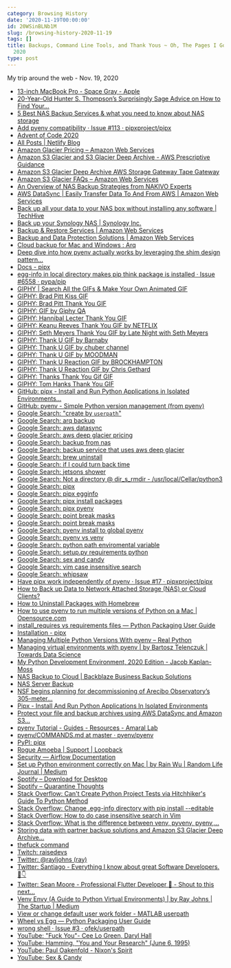 ```yaml
---
category: Browsing History
date: '2020-11-19T00:00:00'
id: 20WSinBLNb1M
slug: /browsing-history-2020-11-19
tags: []
title: Backups, Command Line Tools, and Thank Yous ~ Oh, The Pages I Goed ~ Nov. 19,
  2020
type: post
---
```


My trip around the web - Nov. 19, 2020


- [13-inch MacBook Pro - Space Gray - Apple](https://www.apple.com/shop/buy-mac/macbook-pro/13-inch-space-gray-apple-m1-chip-with-8-core-cpu-and-8-core-gpu-512gb#)
- [20-Year-Old Hunter S. Thompson’s Surprisingly Sage Advice on How to Find Your...](https://www.brainpickings.org/2013/11/04/hunter-s-thomspon-letters-of-note-advice/)
- [5 Best NAS Backup Services & what you need to know about NAS storage](https://proprivacy.com/cloud/comparison/best-nas-backup)
- [Add pyenv compatibility · Issue #113 · pipxproject/pipx](https://github.com/pipxproject/pipx/issues/113)
- [Advent of Code 2020](https://adventofcode.com/)
- [All Posts | Netlify Blog](https://www.netlify.com/blog/?utm_source=explorers&utm_medium=explorer-blog&utm_campaign=devex)
- [Amazon Glacier Pricing – Amazon Web Services](https://aws.amazon.com/glacier/pricing/)
- [Amazon S3 Glacier and S3 Glacier Deep Archive - AWS Prescriptive Guidance](https://docs.aws.amazon.com/prescriptive-guidance/latest/backup-recovery/amazon-s3-glacier.html)
- [Amazon S3 Glacier Deep Archive AWS Storage Gateway Tape Gateway](https://aws.amazon.com/about-aws/whats-new/2019/03/S3-glacier-deep-archive/)
- [Amazon S3 Glacier FAQs – Amazon Web Services](https://aws.amazon.com/glacier/faqs/)
- [An Overview of NAS Backup Strategies from NAKIVO Experts](https://www.nakivo.com/blog/nas-backup-strategies/)
- [AWS DataSync | Easily Transfer Data To And From AWS | Amazon Web Services](https://aws.amazon.com/datasync/?whats-new-cards.sort-by=item.additionalFields.postDateTime&whats-new-cards.sort-order=desc)
- [Back up all your data to your NAS box without installing any software | TechHive](https://www.techhive.com/article/3162499/back-up-all-your-dataand-we-mean-all-of-itto-your-nas-box-without-installing-any-software.html)
- [Back up your Synology NAS | Synology Inc.](https://www.synology.com/en-global/knowledgebase/DSM/help/DSM/Tutorial/backup_backup#t2.4)
- [Backup & Restore Services | Amazon Web Services](https://aws.amazon.com/backup-restore/services/)
- [Backup and Data Protection Solutions | Amazon Web Services](https://aws.amazon.com/backup-restore/)
- [Cloud backup for Mac and Windows : Arq](https://www.arqbackup.com/)
- [Deep dive into how pyenv actually works by leveraging the shim design pattern...](https://mungingdata.com/python/how-pyenv-works-shims/)
- [Docs - pipx](https://pipxproject.github.io/pipx/docs/)
- [egg-info in local directory makes pip think package is installed · Issue #6558 · pypa/pip](https://github.com/pypa/pip/issues/6558)
- [GIPHY | Search All the GIFs & Make Your Own Animated GIF](https://giphy.com/)
- [GIPHY: Brad Pitt Kiss GIF](https://giphy.com/gifs/kiss-brad-pitt-thank-you-yoJC2El7xJkYCadlWE)
- [GIPHY: Brad Pitt Thank You GIF](https://giphy.com/gifs/television-lol-fallontonight-JJR2n3I7vVisE)
- [GIPHY: GIF by Giphy QA](https://giphy.com/gifs/giphyqa-1GK2uXhGHcQ5G)
- [GIPHY: Hannibal Lecter Thank You GIF](https://giphy.com/gifs/mrw-review-salary-9PH9saRidMXIs)
- [GIPHY: Keanu Reeves Thank You GIF by NETFLIX](https://giphy.com/gifs/thank-you-keanu-reeves-QAsBwSjx9zVKoGp9nr)
- [GIPHY: Seth Meyers Thank You GIF by Late Night with Seth Meyers](https://giphy.com/gifs/latenightseth-thanks-thank-you-26gsjCZpPolPr3sBy)
- [GIPHY: Thank U GIF by Barnaby](https://giphy.com/gifs/justin-barnaby-xULW8v7LtZrgcaGvC0)
- [GIPHY: Thank U GIF by chuber channel](https://giphy.com/gifs/chuber-thanks-thank-you-a-bunch-3oEjHWXddcCOGZNmFO)
- [GIPHY: Thank U GIF by MOODMAN](https://giphy.com/gifs/moodman-thank-you-thankyou-d68IdpvmAHohx5NMEV)
- [GIPHY: Thank U Reaction GIF by BROCKHAMPTON](https://giphy.com/gifs/brckhmptn-brockhampton-JlpjgShzDsrMIyFu5U)
- [GIPHY: Thank U Reaction GIF by Chris Gethard](https://giphy.com/gifs/chrisgethard-chris-gethard-3oz8xSXvzK6P9lNPby)
- [GIPHY: Thanks Thank You Gif GIF](https://giphy.com/gifs/day-reddit-year-HJ8NsNtn9VswE)
- [GIPHY: Tom Hanks Thank You GIF](https://giphy.com/gifs/just-thanks-KJ1f5iTl4Oo7u)
- [GitHub: pipx - Install and Run Python Applications in Isolated Environments...](https://github.com/pipxproject/pipx)
- [GitHub: pyenv - Simple Python version management (from pyenv)](https://github.com/pyenv/pyenv)
- [Google Search: "create by `userpath`"](https://www.google.com/search?newwindow=1&client=safari&rls=en&ei=pJu2X5iUGPCg5wKPyoLoCw&q=%22create+by+%60userpath%60%22&oq=%22create+by+%60userpath%60%22&gs_lcp=CgZwc3ktYWIQAzIHCCEQChCgATIHCCEQChCgATIFCCEQqwI6BAgAEEdQzo8BWIewAWCxswFoAHACeACAAYUBiAGEA5IBAzMuMZgBAKABAaoBB2d3cy13aXrIAQjAAQE&sclient=psy-ab&ved=0ahUKEwiY9qSDgo_tAhVw0FkKHQ-lAL0Q4dUDCAw&uact=5)
- [Google Search: arq backup](https://www.google.com/search?client=safari&rls=en&q=arq+backup&ie=UTF-8&oe=UTF-8)
- [Google Search: aws datasync](https://www.google.com/search?client=safari&rls=en&q=aws+datasync&ie=UTF-8&oe=UTF-8)
- [Google Search: aws deep glacier pricing](https://www.google.com/search?client=safari&rls=en&q=aws+deep+glacier+pricing&ie=UTF-8&oe=UTF-8)
- [Google Search: backup from nas](https://www.google.com/search?newwindow=1&client=safari&rls=en&ei=2K-2X8myH4vW5gKj5pzgBw&q=backup+from+nas+&oq=backup+from+nas+&gs_lcp=CgZwc3ktYWIQAzIFCAAQyQMyAggAMgYIABAWEB4yBggAEBYQHjIGCAAQFhAeMgYIABAWEB4yBggAEBYQHjIGCAAQFhAeMgYIABAWEB4yBggAEBYQHjoECAAQRzoFCAAQkQI6BAgAEEM6CgguEMcBEKMCEEM6CwguELEDEMcBEKMCOggILhCxAxCDAToHCAAQyQMQQzoFCC4QsQM6BQgAELEDOgcIABCxAxBDOgsIABCxAxDJAxCRAjoICAAQyQMQkQJQ5xNYtydg-yloAHACeACAAZ4BiAHzC5IBBDEzLjOYAQCgAQGqAQdnd3Mtd2l6yAEIwAEB&sclient=psy-ab&ved=0ahUKEwjJ_sWllY_tAhULq1kKHSMzB3wQ4dUDCAw&uact=5)
- [Google Search: backup service that uses aws deep glacier](https://www.google.com/search?client=safari&rls=en&q=backup+service+that+uses+aws+deep+glacier&ie=UTF-8&oe=UTF-8)
- [Google Search: brew uninstall](https://www.google.com/search?client=safari&rls=en&q=brew+uninstall&ie=UTF-8&oe=UTF-8)
- [Google Search: if I could turn back time](https://www.google.com/search?client=safari&rls=en&q=if+I+could+turn+back+time&ie=UTF-8&oe=UTF-8)
- [Google Search: jetsons shower](https://www.google.com/search?client=safari&rls=en&q=jetsons+shower&ie=UTF-8&oe=UTF-8)
- [Google Search: Not a directory @ dir_s_rmdir - /usr/local/Cellar/python3](https://www.google.com/search?client=safari&rls=en&q=Not+a+directory+@+dir_s_rmdir+-+/usr/local/Cellar/python3&ie=UTF-8&oe=UTF-8)
- [Google Search: pipx](https://www.google.com/search?client=safari&rls=en&q=pipx&ie=UTF-8&oe=UTF-8)
- [Google Search: pipx egginfo](https://www.google.com/search?client=safari&rls=en&q=pipx+egginfo&ie=UTF-8&oe=UTF-8)
- [Google Search: pipx install packages](https://www.google.com/search?client=safari&rls=en&q=pipx+install+packages&ie=UTF-8&oe=UTF-8)
- [Google Search: pipx pyenv](https://www.google.com/search?client=safari&rls=en&q=pipx+pyenv&ie=UTF-8&oe=UTF-8)
- [Google Search: point break masks](https://www.google.com/search?q=point+break+masks&tbm=isch&ved=2ahUKEwjBmteF8I7tAhWQgVkKHf4gCN8Q2-cCegQIABAA&oq=point+break+masks&gs_lcp=CgNpbWcQAzICCAAyAggAMgIIADICCAAyAggAMgYIABAFEB4yBggAEAgQHjIGCAAQCBAeMgYIABAIEB4yBggAEAgQHjoHCAAQsQMQQzoECAAQQ1CCzgFYveABYL3kAWgAcAB4AIABTogBrAOSAQE2mAEAoAEBqgELZ3dzLXdpei1pbWfAAQE&sclient=img&ei=yYi2X4GSI5CD5gL-waD4DQ&bih=734&biw=1440&client=safari)
- [Google Search: point break masks](https://www.google.com/search?q=point+break+masks&tbm=isch&ved=2ahUKEwjBmteF8I7tAhWQgVkKHf4gCN8Q2-cCegQIABAA&oq=point+break+masks&gs_lcp=CgNpbWcQAzICCAAyAggAMgIIADICCAAyAggAMgYIABAFEB4yBggAEAgQHjIGCAAQCBAeMgYIABAIEB4yBggAEAgQHjoHCAAQsQMQQzoECAAQQ1CCzgFYveABYL3kAWgAcAB4AIABTogBrAOSAQE2mAEAoAEBqgELZ3dzLXdpei1pbWfAAQE&sclient=img&ei=yYi2X4GSI5CD5gL-waD4DQ&bih=734&biw=1440&client=safari#imgrc=LJvHWzu3UQ2AeM)
- [Google Search: pyenv install to global pyenv](https://www.google.com/search?client=safari&rls=en&q=pyenv+install+to+global+pyenv&ie=UTF-8&oe=UTF-8)
- [Google Search: pyenv vs venv](https://www.google.com/search?client=safari&rls=en&q=pyenv+vs+venv&ie=UTF-8&oe=UTF-8)
- [Google Search: python path enviromental variable](https://www.google.com/search?client=safari&rls=en&q=python+path+enviromental+variable&ie=UTF-8&oe=UTF-8)
- [Google Search: setup.py requirements python](https://www.google.com/search?client=safari&rls=en&q=setup.py+requirements+python&ie=UTF-8&oe=UTF-8)
- [Google Search: sex and candy](https://www.google.com/search?client=safari&rls=en&q=sex+and+candy&ie=UTF-8&oe=UTF-8)
- [Google Search: vim case insensitive search](https://www.google.com/search?client=safari&rls=en&q=vim+case+insensitive+search&ie=UTF-8&oe=UTF-8)
- [Google Search: whipsaw](https://www.google.com/search?client=safari&rls=en&q=whipsaw&ie=UTF-8&oe=UTF-8)
- [Have pipx work independently of pyenv · Issue #17 · pipxproject/pipx](https://github.com/pipxproject/pipx/issues/17)
- [How to Back up Data to Network Attached Storage (NAS) or Cloud Clients?](https://www.ubackup.com/help/how-to-backup-to-nas.html)
- [How to Uninstall Packages with Homebrew](https://osxdaily.com/2018/07/29/uninstall-packages-homebrew-mac/)
- [How to use pyenv to run multiple versions of Python on a Mac | Opensource.com](https://opensource.com/article/20/4/pyenv)
- [install_requires vs requirements files — Python Packaging User Guide](https://packaging.python.org/discussions/install-requires-vs-requirements/)
- [Installation - pipx](https://pipxproject.github.io/pipx/installation/)
- [Managing Multiple Python Versions With pyenv – Real Python](https://realpython.com/intro-to-pyenv/)
- [Managing virtual environments with pyenv | by Bartosz Telenczuk | Towards Data Science](https://towardsdatascience.com/managing-virtual-environment-with-pyenv-ae6f3fb835f8)
- [My Python Development Environment, 2020 Edition - Jacob Kaplan-Moss](https://jacobian.org/2019/nov/11/python-environment-2020/)
- [NAS Backup to Cloud | Backblaze Business Backup Solutions](https://www.backblaze.com/business-nas-backup.html)
- [NAS Server Backup](https://www.backupassist.com/education/articles/nas-server-backup.html)
- [NSF begins planning for decommissioning of Arecibo Observatory’s 305-meter...](https://www.nsf.gov/news/news_summ.jsp?cntn_id=301674)
- [Pipx - Install And Run Python Applications In Isolated Environments](https://ostechnix.com/pipx-install-and-run-python-applications-in-isolated-environments/)
- [Protect your file and backup archives using AWS DataSync and Amazon S3...](https://aws.amazon.com/blogs/storage/protect-your-file-and-backup-archives-using-aws-datasync-and-amazon-s3-glacier/)
- [pyenv Tutorial - Guides - Resources - Amaral Lab](https://amaral.northwestern.edu/resources/guides/pyenv-tutorial)
- [pyenv/COMMANDS.md at master · pyenv/pyenv](https://github.com/pyenv/pyenv/blob/master/COMMANDS.md)
- [PyPI: pipx](https://pypi.org/project/pipx/)
- [Rogue Amoeba | Support | Loopback](https://rogueamoeba.com/support/knowledgebase/?showCategory=Loopback)
- [Security — Airflow Documentation](https://airflow.apache.org/docs/stable/security.html)
- [Set up Python environment correctly on Mac | by Rain Wu | Random Life Journal | Medium](https://medium.com/random-life-journal/set-up-python-environment-correctly-on-mac-db97e481dc5a)
- [Spotify – Download for Desktop](https://open.spotify.com/download)
- [Spotify – Quarantine Thoughts](https://open.spotify.com/album/2lirLGN93rQ8emjDpQMbiC?si=jJozePj6TUiUX6urFET2Cg)
- [Stack Overflow: Can't Create Python Project Tests via Hitchhiker's Guide To Python Method](https://stackoverflow.com/questions/64849971/cant-create-python-project-tests-via-hitchhikers-guide-to-python-method)
- [Stack Overflow: Change .egg-info directory with pip install --editable](https://stackoverflow.com/questions/54260307/change-egg-info-directory-with-pip-install-editable)
- [Stack Overflow: How to do case insensitive search in Vim](https://stackoverflow.com/questions/2287440/how-to-do-case-insensitive-search-in-vim)
- [Stack Overflow: What is the difference between venv, pyvenv, pyenv,...](https://stackoverflow.com/questions/41573587/what-is-the-difference-between-venv-pyvenv-pyenv-virtualenv-virtualenvwrappe)
- [Storing data with partner backup solutions and Amazon S3 Glacier Deep Archive...](https://aws.amazon.com/blogs/storage/storing-data-with-partner-backup-solutions-and-amazon-s3-glacier-deep-archive/)
- [thefuck command](https://github.com/nvbn/thefuck/issues/817)
- [Twitch: raisedevs](https://www.twitch.tv/raisedevs)
- [Twitter: @rayljohns (ray)](https://twitter.com/rayljohns)
- [Twitter: Santiago - Everything I know about great Software Developers. 🧵👇](https://twitter.com/svpino/status/1329420192661770241)
- [Twitter: Sean Moore - Professional Flutter Developer 💙 - Shout to this next...](https://twitter.com/statefulwidget/status/1329416571526082560)
- [Venv Envy (A Guide to Python Virtual Environments) | by Ray Johns | The Startup | Medium](https://medium.com/swlh/a-guide-to-python-virtual-environments-8af34aa106ac)
- [View or change default user work folder - MATLAB userpath](https://www.mathworks.com/help/matlab/ref/userpath.html)
- [Wheel vs Egg — Python Packaging User Guide](https://packaging.python.org/discussions/wheel-vs-egg/)
- [wrong shell · Issue #3 · ofek/userpath](https://github.com/ofek/userpath/issues/3)
- [YouTube: "Fuck You"- Cee Lo Green, Daryl Hall](https://www.youtube.com/watch?v=QodGtTU69uQ)
- [YouTube: Hamming, "You and Your Research" (June 6, 1995)](https://www.youtube.com/watch?v=a1zDuOPkMSw&feature=youtu.be)
- [YouTube: Paul Oakenfold - Nixon's Spirit](https://www.youtube.com/watch?v=okM5rixlu0o&feature=youtu.be)
- [YouTube: Sex & Candy](https://www.youtube.com/watch?v=GNRBqNvcLt4)